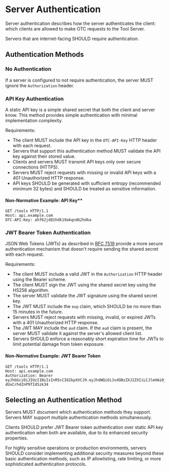 # Server Authentication

Server authentication describes how the server authenticates the client: which clients are allowed to make OTC requests to the Tool Server.

Servers that are internet-facing SHOULD require authentication.

## Authentication Methods

### No Authentication

If a server is configured to not require authentication, the server MUST ignore the `Authorization` header.

### API Key Authentication

A static API key is a simple shared secret that both the client and server know. This method provides simple authentication with minimal implementation complexity.

Requirements:

- The client MUST include the API key in the `OTC-API-Key` HTTP header with each request.
- Servers that support this authentication method MUST validate the API key against their stored value.
- Clients and servers MUST transmit API keys only over secure connections (HTTPS).
- Servers MUST reject requests with missing or invalid API keys with a 401 Unauthorized HTTP response.
- API keys SHOULD be generated with sufficient entropy (recommended minimum 32 bytes) and SHOULD be treated as sensitive information.

#### Non-Normative Example: API Key\*\*

```http
GET /tools HTTP/1.1
Host: api.example.com
OTC-API-Key: ahf62jd81hdk19akqnd62hdka
```

### JWT Bearer Token Authentication

JSON Web Tokens (JWTs) as described in [RFC 7519](https://www.rfc-editor.org/rfc/rfc7519) provide a more secure authentication mechanism that doesn't require sending the shared secret with each request.

Requirements:

- The client MUST include a valid JWT in the `Authorization` HTTP header using the Bearer scheme.
- The client MUST sign the JWT using the shared secret key using the HS256 algorithm.
- The server MUST validate the JWT signature using the shared secret key.
- The JWT MUST include the `exp` claim, which SHOULD be no more than 15 minutes in the future.
- Servers MUST reject requests with missing, invalid, or expired JWTs with a 401 Unauthorized HTTP response.
- The JWT MAY include the `aud` claim. If the `aud` claim is present, the server MUST validate it against the server's allowed client list.
- Servers SHOULD enforce a reasonably short expiration time for JWTs to limit potential damage from token exposure.

#### Non-Normative Example: JWT Bearer Token

```http
GET /tools HTTP/1.1
Host: api.example.com
Authorization: Bearer eyJhbGciOiJIUzI1NiIsInR5cCI6IkpXVCJ9.eyJhdWQiOiJvdGNzZXJ2ZXIiLCJleHAiOjE3NDE3MjQyMTl9.FPIFSSUmngbyePKghI54zUJ-dUxCrh4ZnP9TId5zk34
```

## Selecting an Authentication Method

Servers MUST document which authentication methods they support. Servers MAY support multiple authentication methods simultaneously.

Clients SHOULD prefer JWT Bearer token authentication over static API key authentication when both are available, due to its enhanced security properties.

For highly sensitive operations or production environments, servers SHOULD consider implementing additional security measures beyond these basic authentication methods, such as IP allowlisting, rate limiting, or more sophisticated authentication protocols.
